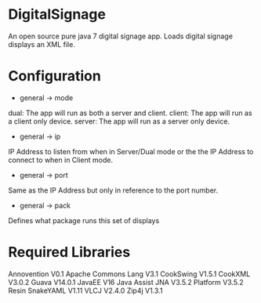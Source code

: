 =DigitalSignage=

An open source pure java 7 digital signage app. Loads digital signage displays an XML file.

=Configuration=
*general -> mode
dual: The app will run as both a server and client.
client: The app will run as a client only device.
server: The app will run as a server only device.
*general -> ip
IP Address to listen from when in Server/Dual mode or the the IP Address to connect to when in Client mode.
*general -> port
Same as the IP Address but only in reference to the port number.
*general -> pack
Defines what package runs this set of displays
=Required Libraries=
Annovention V0.1
Apache Commons Lang V3.1
CookSwing V1.5.1
CookXML V3.0.2
Guava V14.0.1
JavaEE V16
Java Assist
JNA V3.5.2
Platform V3.5.2
Resin
SnakeYAML V1.11
VLCJ V2.4.0
Zip4j V1.3.1

